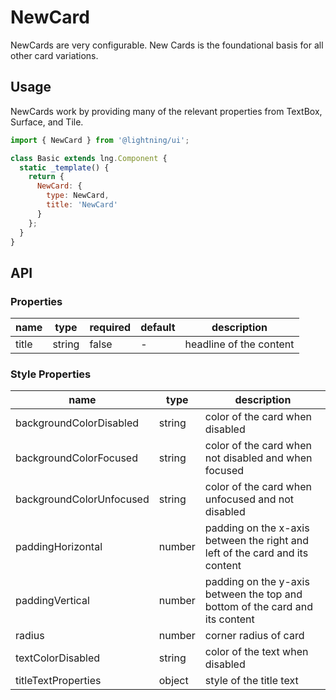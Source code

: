 
# NewCard

NewCards are very configurable. New Cards is the foundational basis for all other card variations.

## Usage

NewCards work by providing many of the relevant properties from TextBox, Surface, and Tile.

```js
import { NewCard } from '@lightning/ui';

class Basic extends lng.Component {
  static _template() {
    return {
      NewCard: {
        type: NewCard,
        title: 'NewCard'
      }
    };
  }
}
```

<Canvas>
  <Story id="patterns-newcard--base" />
</Canvas>

## API

### Properties

| name  | type   | required | default | description             |
| ----- | ------ | -------- | ------- | ----------------------- |
| title | string | false    | -       | headline of the content |

### Style Properties

| name                     | type   | description                                                                  |
| ------------------------ | ------ | ---------------------------------------------------------------------------- |
| backgroundColorDisabled  | string | color of the card when disabled                                              |
| backgroundColorFocused   | string | color of the card when not disabled and when focused                         |
| backgroundColorUnfocused | string | color of the card when unfocused and not disabled                            |
| paddingHorizontal        | number | padding on the x-axis between the right and left of the card and its content |
| paddingVertical          | number | padding on the y-axis between the top and bottom of the card and its content |
| radius                   | number | corner radius of card                                                        |
| textColorDisabled        | string | color of the text when disabled                                              |
| titleTextProperties      | object | style of the title text                                                      |
